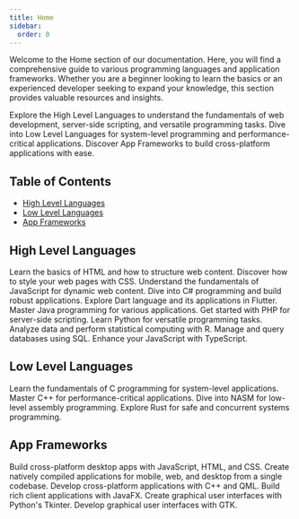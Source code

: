 ```yaml
---
title: Home
sidebar:
  order: 0
---
```



Welcome to the Home section of our documentation. Here, you will find a comprehensive guide to various programming languages and application frameworks. Whether you are a beginner looking to learn the basics or an experienced developer seeking to expand your knowledge, this section provides valuable resources and insights.

Explore the High Level Languages to understand the fundamentals of web development, server-side scripting, and versatile programming tasks. Dive into Low Level Languages for system-level programming and performance-critical applications. Discover App Frameworks to build cross-platform applications with ease.

## Table of Contents

- [High Level Languages](#high-level-languages)
- [Low Level Languages](#low-level-languages)
- [App Frameworks](#app-frameworks)

## High Level Languages
<CardGrid>
  <Card title="HTML" icon="seti:html">
    Learn the basics of HTML and how to structure web content.

  </Card>
  <Card title="CSS" icon="seti:css">
    Discover how to style your web pages with CSS.
  </Card>
  <Card title="JavaScript" icon="seti:javascript">
    Understand the fundamentals of JavaScript for dynamic web content.
  </Card>
  <Card title="C#" icon="seti:c-sharp">
    Dive into C# programming and build robust applications.
  </Card>
  <Card title="Dart" icon="seti:dart">
    Explore Dart language and its applications in Flutter.
  </Card>
  <Card title="Java" icon="seti:java">
    Master Java programming for various applications.
  </Card>
  <Card title="PHP" icon="seti:php">
    Get started with PHP for server-side scripting.
  </Card>
  <Card title="Python" icon="seti:python">
    Learn Python for versatile programming tasks.
  </Card>
  <Card title="R" icon="seti:R">
    Analyze data and perform statistical computing with R.
  </Card>
  <Card title="SQL" icon="seti:odata">
    Manage and query databases using SQL.
  </Card>
  <Card title="TypeScript" icon="seti:typescript">
    Enhance your JavaScript with TypeScript.
  </Card>
</CardGrid>

## Low Level Languages
<CardGrid>
  <Card title="C" icon="seti:c">
    Learn the fundamentals of C programming for system-level applications.
  </Card>
  <Card title="C++" icon="seti:cpp">
    Master C++ for performance-critical applications.
  </Card>
  <Card title="NASM" icon="seti:asm">
    Dive into NASM for low-level assembly programming.
  </Card>
  <Card title="Rust" icon="seti:rust">
    Explore Rust for safe and concurrent systems programming.
  </Card>
</CardGrid>

## App Frameworks
<CardGrid>
  <Card title="Electron" icon="rocket">
    Build cross-platform desktop apps with JavaScript, HTML, and CSS.
  </Card>
  <Card title="Flutter" icon="puzzle">
    Create natively compiled applications for mobile, web, and desktop from a single codebase.
  </Card>
  <Card title="Qt 6" icon="codePen">
    Develop cross-platform applications with C++ and QML.
  </Card>
  <Card title="JavaFX" icon="seti:java">
    Build rich client applications with JavaFX.
  </Card>
  <Card title="Tkinter" icon="seti:python">
    Create graphical user interfaces with Python's Tkinter.
  </Card>
  <Card title="GTK" icon="linux">
    Develop graphical user interfaces with GTK.
  </Card>
</CardGrid>